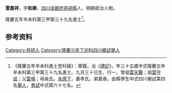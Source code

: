 {{明清人物信息框
| 姓名 = 雷嘉祥
| 原名 =
| 圖片名稱= 
| 圖片大小 =
| 圖片說明 = 
| 最高職務 =
| 國家 = 大明 
| 爵位 =
| 籍貫 = [[四川|四川]][[成都府|成都府]][[井研縣|井研縣]]
| 族裔 = 
| 字號 = 字和卿
| 諡號 =
| 出生日期 = 九月三十日
| 出生地點 = 
| 逝世日期 = 卒年不詳 
| 逝世地點 =
| 墓葬 =
| 配偶 = 李氏
| 親屬 = 曾祖[[雷天鑑|雷天鑑]]，祖[[雷守成|雷守成]]<br>父[[雷鳴|雷鳴]]，母吳氏<br>曾孫 [[雷起劍|雷起劍]]
| 出身 =
* 隆慶五年辛未科同進士出身
| 經歷 =
| 著作 =  
}}
'''雷嘉祥'''{{BD|1537年||？年||Lei雷}}，字'''和卿'''，[[四川|四川]][[成都府|成都府]][[井研縣|井研縣]]人，明朝政治人物。

隆慶五年辛未科第三甲第三十九名進士<ref>《隆慶五年辛未科進士登科錄》：軍籍，治《[[禮記|禮記]]》，年三十五歲中式隆慶五年辛未科第三甲第三十九名進士。九月三十日生，行一，曾祖[[雷天鑑|雷天鑑]]；祖[[雷守成|雷守成]]；父[[雷鳴|雷鳴]]；母吳氏。[[永感下|永感下]]，妻李氏，弟嘉泰。由縣學生中式四川鄉試第四名[[舉人|舉人]]，[[會試|會試]]中式第六十七名。</ref>。

== 参考资料 ==
{{reflist}}

{{隆慶五年辛未科殿试金榜}}

{{Authority control}}

{{DEFAULTSORT:}}
[[Category:井研人|Category:井研人]]
[[Category:隆慶元年丁卯科四川鄉試舉人|Category:隆慶元年丁卯科四川鄉試舉人]]


{{明朝人物小作品}}